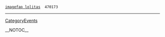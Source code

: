  <a href=" http://wis.dm/users/74006-imagefap ">imagefap lolitas</a>  470173
----
[[CategoryEvents]]

__NOTOC__